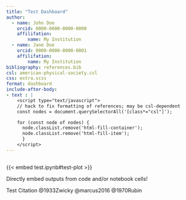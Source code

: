 ```yaml
---
title: "Test Dashboard"
author:
  - name: John Doe
    orcid: 0000-0000-0000-0000
    affilifation:
        name: My Institution
  - name: Jane Doe
    orcid: 0000-0000-0000-0001
    affilifation:
        name: My Institution
bibliography: references.bib
csl: american-physical-society.csl
css: extra.scss
format: dashboard
include-after-body: 
- text : |
    <script type="text/javascript">
    // hack to fix formatting of references; may be csl-dependent
    const nodes = document.querySelectorAll('[class*="csl"]');

    for (const node of nodes) {
      node.classList.remove('html-fill-container');
      node.classList.remove('html-fill-item');
      }
    </script>
---
```


##
::: {.card title="Card 1"}
::: {#fig-test-plot}
{{< embed test.ipynb#test-plot >}}

Directly embed outputs from code and/or notebook cells!
:::

Test Citation @1933Zwicky @marcus2016 @1970Rubin
:::

## 

::: {.card title="References"}

::: {#refs}
:::

:::